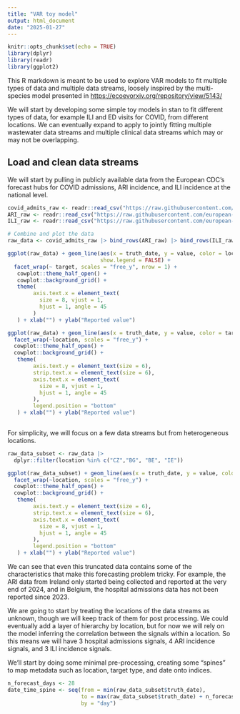```yaml
---
title: "VAR toy model"
output: html_document
date: "2025-01-27"
---
```


```r
knitr::opts_chunk$set(echo = TRUE)
library(dplyr)
library(readr)
library(ggplot2)
```

This R markdown is meant to be used to explore VAR models to fit multiple types of data and multiple data streams, loosely inspired by the multi-species model presented in <https://ecoevorxiv.org/repository/view/5143/>

We will start by developing some simple toy models in stan to fit different types of data, for example ILI and ED visits for COVID, from different locations. We can eventually expand to apply to jointly fitting multiple wastewater data streams and multiple clinical data streams which may or may not be overlapping.

## Load and clean data streams

We will start by pulling in publicly available data from the European CDC's forecast hubs for COVID admissions, ARI incidence, and ILI incidence at the national level.

```r
covid_admits_raw <- readr::read_csv("https://raw.githubusercontent.com/european-modelling-hubs/RespiCast-Covid19/refs/heads/main/target-data/latest-hospital_admissions.csv")
ARI_raw <- readr::read_csv("https://raw.githubusercontent.com/european-modelling-hubs/RespiCast-SyndromicIndicators/refs/heads/main/target-data/latest-ARI_incidence.csv")
ILI_raw <- readr::read_csv("https://raw.githubusercontent.com/european-modelling-hubs/RespiCast-SyndromicIndicators/refs/heads/main/target-data/latest-ILI_incidence.csv")

# Combine and plot the data 
raw_data <- covid_admits_raw |> bind_rows(ARI_raw) |> bind_rows(ILI_raw)

ggplot(raw_data) + geom_line(aes(x = truth_date, y = value, color = location),
                             show.legend = FALSE) + 
  facet_wrap(~ target, scales = "free_y", nrow = 1) +
   cowplot::theme_half_open() +
   cowplot::background_grid() +
   theme(
        axis.text.x = element_text(
          size = 8, vjust = 1,
          hjust = 1, angle = 45
        )
   ) + xlab("") + ylab("Reported value")

ggplot(raw_data) + geom_line(aes(x = truth_date, y = value, color = target)) +
  facet_wrap(~location, scales = "free_y") + 
  cowplot::theme_half_open() +
  cowplot::background_grid() +
   theme(
        axis.text.y = element_text(size = 6),
        strip.text.x = element_text(size = 6),
        axis.text.x = element_text(
          size = 8, vjust = 1,
          hjust = 1, angle = 45
        ),
        legend.position = "bottom"
   ) + xlab("") + ylab("Reported value")
  

```

For simplicity, we will focus on a few data streams but from heterogeneous locations.

```r
raw_data_subset <- raw_data |>
  dplyr::filter(location %in% c("CZ","BG", "BE", "IE")) 

ggplot(raw_data_subset) + geom_line(aes(x = truth_date, y = value, color = target)) +
  facet_wrap(~location, scales = "free_y") + 
  cowplot::theme_half_open() +
  cowplot::background_grid() +
   theme(
        axis.text.y = element_text(size = 6),
        strip.text.x = element_text(size = 6),
        axis.text.x = element_text(
          size = 8, vjust = 1,
          hjust = 1, angle = 45
        ),
        legend.position = "bottom"
   ) + xlab("") + ylab("Reported value")

```

We can see that even this truncated data contains some of the characteristics that make this forecasting problem tricky. For example, the ARI data from Ireland only started being collected and reported at the very end of 2024, and in Belgium, the hospital admissions data has not been reported since 2023.

We are going to start by treating the locations of the data streams as unknown, though we will keep track of them for post processing. We could eventually add a layer of hierarchy by location, but for now we will rely on the model inferring the correlation between the signals within a location. So this means we will have 3 hospital admissions signals, 4 ARI incidence signals, and 3 ILI incidence signals.

We'll start by doing some minimal pre-processing, creating some "spines" to map metadata such as location, target type, and date onto indices.

```r
n_forecast_days <- 28
date_time_spine <- seq(from = min(raw_data_subset$truth_date),
                       to = max(raw_data_subset$truth_date) + n_forecast_days,
                       by = "day")

```
